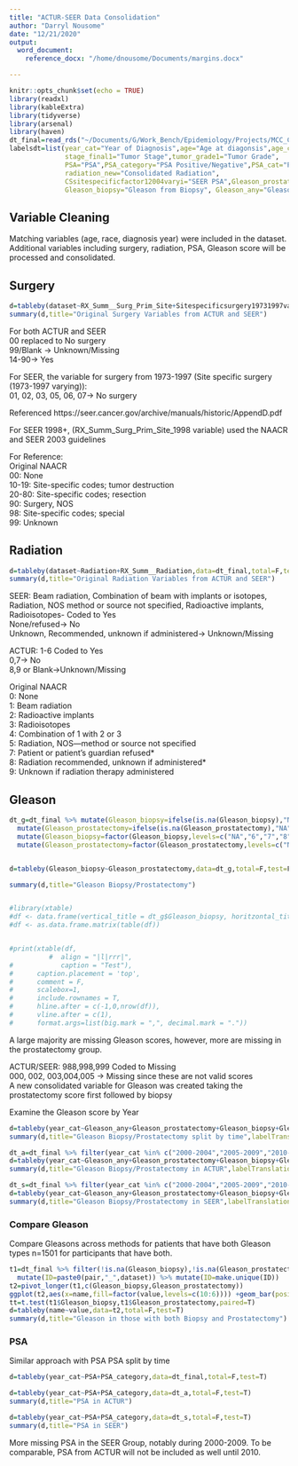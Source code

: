 ```yaml
---
title: "ACTUR-SEER Data Consolidation"
author: "Darryl Nousome"
date: "12/21/2020"
output: 
  word_document:
    reference_docx: "/home/dnousome/Documents/margins.docx"

---
```


```r
knitr::opts_chunk$set(echo = TRUE)
library(readxl)
library(kableExtra)
library(tidyverse)
library(arsenal)
library(haven)
dt_final=read_rds("~/Documents/G/Work_Bench/Epidemiology/Projects/MCC_CPDR SEERACTUR 2020/Data/mcc_actur.rds")
labelsdt=list(year_cat="Year of Diagnosis",age="Age at diagonsis",age_cat5="Age Categories",race_new="Race",
              stage_final1="Tumor Stage",tumor_grade1="Tumor Grade",
              PSA="PSA",PSA_category="PSA Positive/Negative",PSA_cat="PSA Categories",
              radiation_new="Consolidated Radiation",
              CSsitespecificfactor12004varyi="SEER PSA",Gleason_prostatectomy="Gleason from Prostatectomy",
              Gleason_biopsy="Gleason from Biopsy", Gleason_any="Gleason received",Gleason_final="Final Gleason Score",Gleason_final_method="Final Gleason Score from Method")

```

## Variable Cleaning
Matching variables (age, race, diagnosis year) were included in the dataset. Additional variables including surgery, radiation, PSA, Gleason score will be processed and consolidated.  

## Surgery
```r
d=tableby(dataset~RX_Summ__Surg_Prim_Site+Sitespecificsurgery19731997var+RX_Summ_Surg_Prim_Site_1998,data=dt_final,total=F,test=F) 
summary(d,title="Original Surgery Variables from ACTUR and SEER") 
```


For both ACTUR and SEER  
00 replaced to No surgery  
99/Blank -> Unknown/Missing  
14-90-> Yes
  
For SEER, the variable for surgery from 1973-1997 (Site specific surgery (1973-1997 varying)):  
01, 02, 03, 05, 06, 07-> No surgery  

Referenced https://seer.cancer.gov/archive/manuals/historic/AppendD.pdf
  
  
For SEER 1998+, (RX_Summ_Surg_Prim_Site_1998 variable) used the NAACR and SEER 2003 guidelines

For Reference:  
Original NAACR  
00: None  
10-19: Site-specific codes; tumor destruction  
20-80: Site-specific codes; resection  
90: Surgery, NOS  
98: Site-specific codes; special  
99: Unknown  

## Radiation
```r
d=tableby(dataset~Radiation+RX_Summ__Radiation,data=dt_final,total=F,test=F) 
summary(d,title="Original Radiation Variables from ACTUR and SEER") 
```
SEER: Beam radiation, Combination of beam with implants or isotopes, Radiation, NOS  method or source not specified, Radioactive implants, Radioisotopes- Coded to Yes  
None/refused-> No  
Unknown, Recommended, unknown if administered->  Unknown/Missing  
  
ACTUR: 1-6 Coded to Yes  
0,7-> No  
8,9 or Blank->Unknown/Missing

Original NAACR  
0: None  
1: Beam radiation  
2: Radioactive implants  
3: Radioisotopes  
4: Combination of 1 with 2 or 3  
5: Radiation, NOS—method or source not specified  
7: Patient or patient's guardian refused*  
8: Radiation recommended, unknown if administered*  
9: Unknown if radiation therapy administered  

## Gleason  
```r
dt_g=dt_final %>% mutate(Gleason_biopsy=ifelse(is.na(Gleason_biopsy),"NA",Gleason_biopsy)) %>%
  mutate(Gleason_prostatectomy=ifelse(is.na(Gleason_prostatectomy),"NA",Gleason_prostatectomy)) %>%
  mutate(Gleason_biopsy=factor(Gleason_biopsy,levels=c("NA","6","7","8","9","10"))) %>%
  mutate(Gleason_prostatectomy=factor(Gleason_prostatectomy,levels=c("NA","6","7","8","9","10")))


d=tableby(Gleason_biopsy~Gleason_prostatectomy,data=dt_g,total=F,test=F) 

summary(d,title="Gleason Biopsy/Prostatectomy") 


#library(xtable)
#df <- data.frame(vertical_title = dt_g$Gleason_biopsy, horitzontal_title = dt_g$Gleason_prostatectomy)
#df <- as.data.frame.matrix(table(df)) 


#print(xtable(df,
          #  align = "|l|rrr|",
#            caption = "Test"),
#      caption.placement = 'top',
#      comment = F,
#      scalebox=1,
#      include.rownames = T,
#      hline.after = c(-1,0,nrow(df)),
#      vline.after = c(1),
#      format.args=list(big.mark = ",", decimal.mark = "."))

```  
A large majority are missing Gleason scores, however, more are missing in the prostatectomy group.


ACTUR/SEER: 988,998,999 Coded to Missing  
000, 002, 003,004,005 -> Missing since these are not valid scores  
A new consolidated variable for Gleason was created taking the prostatectomy score first followed by biopsy

Examine the Gleason score by Year
```r


d=tableby(year_cat~Gleason_any+Gleason_prostatectomy+Gleason_biopsy+Gleason_final+Gleason_final_method,data=dt_final,total=F,test=T) 
summary(d,title="Gleason Biopsy/Prostatectomy split by time",labelTranslations=labelsdt) 

dt_a=dt_final %>% filter(year_cat %in% c("2000-2004","2005-2009","2010-2013") & dataset=="ACTUR")
d=tableby(year_cat~Gleason_any+Gleason_prostatectomy+Gleason_biopsy+Gleason_final+Gleason_final_method,data=dt_a,total=F,test=T) 
summary(d,title="Gleason Biopsy/Prostatectomy in ACTUR",labelTranslations=labelsdt) 

dt_s=dt_final %>% filter(year_cat %in% c("2000-2004","2005-2009","2010-2013") & dataset=="SEER")
d=tableby(year_cat~Gleason_any+Gleason_prostatectomy+Gleason_biopsy+Gleason_final+Gleason_final_method,data=dt_s,total=F,test=T) 
summary(d,title="Gleason Biopsy/Prostatectomy in SEER",labelTranslations=labelsdt) 
```  

### Compare Gleason 
Compare Gleasons across methods for patients that have both Gleason types
n=1501 for participants that have both.
```r
t1=dt_final %>% filter(!is.na(Gleason_biopsy),!is.na(Gleason_prostatectomy)) %>% select(Gleason_biopsy,Gleason_prostatectomy,pair,dataset) %>%
  mutate(ID=paste0(pair,"_",dataset)) %>% mutate(ID=make.unique(ID)) 
t2=pivot_longer(t1,c(Gleason_biopsy,Gleason_prostatectomy))
ggplot(t2,aes(x=name,fill=factor(value,levels=c(10:6)))) +geom_bar(position="fill") + labs(fill = "Gleason Score") +xlab("Gleason Type")
tt=t.test(t1$Gleason_biopsy,t1$Gleason_prostatectomy,paired=T)
d=tableby(name~value,data=t2,total=F,test=T) 
summary(d,title="Gleason in those with both Biopsy and Prostatectomy") 
```

### PSA
Similar approach with PSA
PSA split by time  
```r
d=tableby(year_cat~PSA+PSA_category,data=dt_final,total=F,test=T) 
```

```r
d=tableby(year_cat~PSA+PSA_category,data=dt_a,total=F,test=T) 
summary(d,title="PSA in ACTUR") 
```

```r
d=tableby(year_cat~PSA+PSA_category,data=dt_s,total=F,test=T) 
summary(d,title="PSA in SEER") 
```  

More missing PSA in the SEER Group, notably during 2000-2009. To be comparable, PSA from ACTUR will not be included as well until 2010.